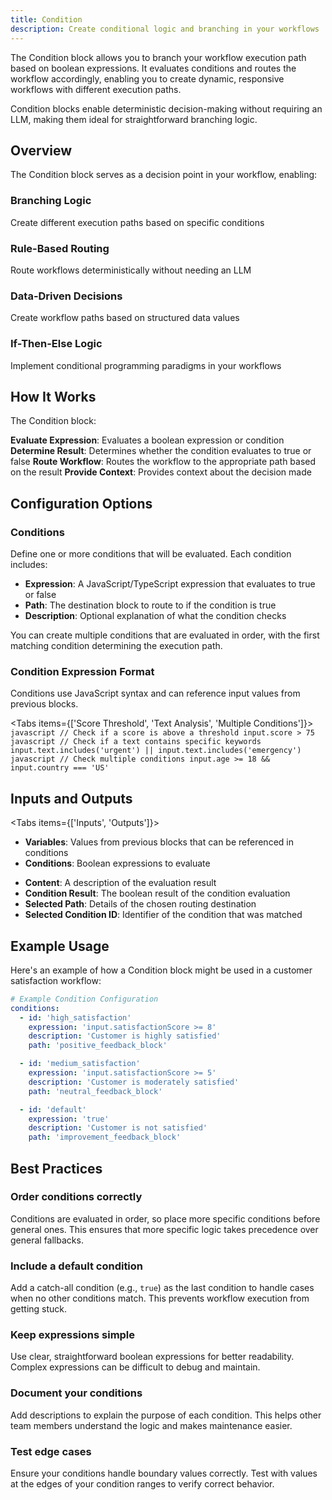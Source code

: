 ```yaml
---
title: Condition
description: Create conditional logic and branching in your workflows
---
```



The Condition block allows you to branch your workflow execution path based on boolean expressions. It evaluates conditions and routes the workflow accordingly, enabling you to create dynamic, responsive workflows with different execution paths.

<ThemeImage
  lightSrc="/static/light/condition-light.png"
  darkSrc="/static/dark/condition-dark.png"
  alt="Condition Block"
  width={300}
  height={175}
/>

<Callout>
  Condition blocks enable deterministic decision-making without requiring an LLM, making them ideal
  for straightforward branching logic.
</Callout>

## Overview

The Condition block serves as a decision point in your workflow, enabling:

<div className="my-6 grid grid-cols-1 gap-4 md:grid-cols-2">
  <div className="rounded-lg border border-gray-200 p-4 dark:border-gray-800">
    <h3 className="mb-2 text-lg font-medium">Branching Logic</h3>
    <div className="text-sm text-gray-600 dark:text-gray-400">
      Create different execution paths based on specific conditions
    </div>
  </div>

  <div className="rounded-lg border border-gray-200 p-4 dark:border-gray-800">
    <h3 className="mb-2 text-lg font-medium">Rule-Based Routing</h3>
    <div className="text-sm text-gray-600 dark:text-gray-400">
      Route workflows deterministically without needing an LLM
    </div>
  </div>

  <div className="rounded-lg border border-gray-200 p-4 dark:border-gray-800">
    <h3 className="mb-2 text-lg font-medium">Data-Driven Decisions</h3>
    <div className="text-sm text-gray-600 dark:text-gray-400">
      Create workflow paths based on structured data values
    </div>
  </div>

  <div className="rounded-lg border border-gray-200 p-4 dark:border-gray-800">
    <h3 className="mb-2 text-lg font-medium">If-Then-Else Logic</h3>
    <div className="text-sm text-gray-600 dark:text-gray-400">
      Implement conditional programming paradigms in your workflows
    </div>
  </div>
</div>

## How It Works

The Condition block:

<Steps>
  <Step>
    <strong>Evaluate Expression</strong>: Evaluates a boolean expression or condition
  </Step>
  <Step>
    <strong>Determine Result</strong>: Determines whether the condition evaluates to true or false
  </Step>
  <Step>
    <strong>Route Workflow</strong>: Routes the workflow to the appropriate path based on the result
  </Step>
  <Step>
    <strong>Provide Context</strong>: Provides context about the decision made
  </Step>
</Steps>

## Configuration Options

### Conditions

Define one or more conditions that will be evaluated. Each condition includes:

- **Expression**: A JavaScript/TypeScript expression that evaluates to true or false
- **Path**: The destination block to route to if the condition is true
- **Description**: Optional explanation of what the condition checks

You can create multiple conditions that are evaluated in order, with the first matching condition determining the execution path.

### Condition Expression Format

Conditions use JavaScript syntax and can reference input values from previous blocks.

<Tabs items={['Score Threshold', 'Text Analysis', 'Multiple Conditions']}>
  <Tab>```javascript // Check if a score is above a threshold input.score > 75 ```</Tab>
  <Tab>
    ```javascript // Check if a text contains specific keywords input.text.includes('urgent') ||
    input.text.includes('emergency') ```
  </Tab>
  <Tab>
    ```javascript // Check multiple conditions input.age >= 18 && input.country === 'US' ```
  </Tab>
</Tabs>

## Inputs and Outputs

<Tabs items={['Inputs', 'Outputs']}>
  <Tab>
    <ul className="list-disc space-y-2 pl-6">
      <li>
        <strong>Variables</strong>: Values from previous blocks that can be referenced in conditions
      </li>
      <li>
        <strong>Conditions</strong>: Boolean expressions to evaluate
      </li>
    </ul>
  </Tab>
  <Tab>
    <ul className="list-disc space-y-2 pl-6">
      <li>
        <strong>Content</strong>: A description of the evaluation result
      </li>
      <li>
        <strong>Condition Result</strong>: The boolean result of the condition evaluation
      </li>
      <li>
        <strong>Selected Path</strong>: Details of the chosen routing destination
      </li>
      <li>
        <strong>Selected Condition ID</strong>: Identifier of the condition that was matched
      </li>
    </ul>
  </Tab>
</Tabs>

## Example Usage

Here's an example of how a Condition block might be used in a customer satisfaction workflow:

```yaml
# Example Condition Configuration
conditions:
  - id: 'high_satisfaction'
    expression: 'input.satisfactionScore >= 8'
    description: 'Customer is highly satisfied'
    path: 'positive_feedback_block'

  - id: 'medium_satisfaction'
    expression: 'input.satisfactionScore >= 5'
    description: 'Customer is moderately satisfied'
    path: 'neutral_feedback_block'

  - id: 'default'
    expression: 'true'
    description: 'Customer is not satisfied'
    path: 'improvement_feedback_block'
```

## Best Practices

### Order conditions correctly

Conditions are evaluated in order, so place more specific conditions before general ones. This ensures that more specific logic takes precedence over general fallbacks.

### Include a default condition

Add a catch-all condition (e.g., `true`) as the last condition to handle cases when no other conditions match. This prevents workflow execution from getting stuck.

### Keep expressions simple

Use clear, straightforward boolean expressions for better readability. Complex expressions can be difficult to debug and maintain.

### Document your conditions

Add descriptions to explain the purpose of each condition. This helps other team members understand the logic and makes maintenance easier.

### Test edge cases

Ensure your conditions handle boundary values correctly. Test with values at the edges of your condition ranges to verify correct behavior.
